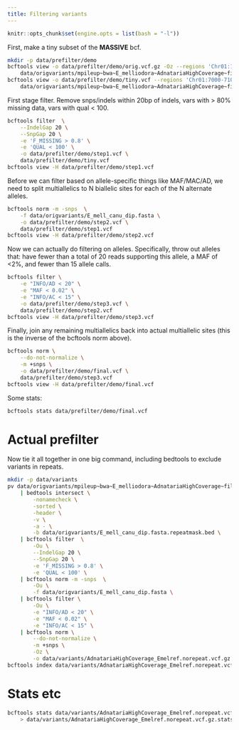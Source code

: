 ```yaml
---
title: Filtering variants
---
```


```r
knitr::opts_chunk$set(engine.opts = list(bash = "-l"))
```

First, make a tiny subset of the **MASSIVE** bcf.

```bash
mkdir -p data/prefilter/demo
bcftools view -o data/prefilter/demo/orig.vcf.gz -Oz --regions 'Chr01:1-1000000' \
    data/origvariants/mpileup~bwa~E_melliodora~AdnatariaHighCoverage~filtered-default.vcf.gz
bcftools view -o data/prefilter/demo/tiny.vcf --regions 'Chr01:7000-7100' \
    data/origvariants/mpileup~bwa~E_melliodora~AdnatariaHighCoverage~filtered-default.vcf.gz
```

First stage filter. Remove snps/indels within 20bp of indels, vars with > 80%
missing data, vars with qual < 100.

```bash
bcftools filter  \
    --IndelGap 20 \
    --SnpGap 20 \
    -e 'F_MISSING > 0.8' \
    -e 'QUAL < 100' \
    -o data/prefilter/demo/step1.vcf \
    data/prefilter/demo/tiny.vcf
bcftools view -H data/prefilter/demo/step1.vcf
```

Before we can filter based on allele-specific things like MAF/MAC/AD, we need
to split multiallelics to N biallelic sites for each of the N alternate
alleles.

```bash
bcftools norm -m -snps  \
    -f data/origvariants/E_mell_canu_dip.fasta \
    -o data/prefilter/demo/step2.vcf \
    data/prefilter/demo/step1.vcf
bcftools view -H data/prefilter/demo/step2.vcf
```

Now we can actually do filtering on alleles. Specifically, throw out alleles
that: have fewer than a total of 20 reads supporting this allele, a MAF of <2%,
and fewer than 15 allele calls.

```bash
bcftools filter \
    -e "INFO/AD < 20" \
    -e "MAF < 0.02" \
    -e "INFO/AC < 15" \
    -o data/prefilter/demo/step3.vcf \
    data/prefilter/demo/step2.vcf
bcftools view -H data/prefilter/demo/step3.vcf
```

Finally, join any remaining multiallelics back into actual multiallelic sites
(this is the inverse of the bcftools norm above).

```bash
bcftools norm \
    --do-not-normalize \
    -m +snps \
    -o data/prefilter/demo/final.vcf \
    data/prefilter/demo/step3.vcf
bcftools view -H data/prefilter/demo/final.vcf
```

Some stats:

```bash
bcftools stats data/prefilter/demo/final.vcf
```

# Actual prefilter

Now tie it all together in one big command, including bedtools to exclude
variants in repeats.

```bash
mkdir -p data/variants
pv data/origvariants/mpileup~bwa~E_melliodora~AdnatariaHighCoverage~filtered-default.vcf.gz \
    | bedtools intersect \
        -nonamecheck \
        -sorted \
        -header \
        -v \
        -a - \
        -b data/origvariants/E_mell_canu_dip.fasta.repeatmask.bed \
    | bcftools filter  \
        -Ou \
        --IndelGap 20 \
        --SnpGap 20 \
        -e 'F_MISSING > 0.8' \
        -e 'QUAL < 100' \
    | bcftools norm -m -snps  \
        -Ou \
        -f data/origvariants/E_mell_canu_dip.fasta \
    | bcftools filter \
        -Ou \
        -e "INFO/AD < 20" \
        -e "MAF < 0.02" \
        -e "INFO/AC < 15" \
    | bcftools norm \
        --do-not-normalize \
        -m +snps \
        -Oz \
        -o data/variants/AdnatariaHighCoverage_Emelref.norepeat.vcf.gz
bcftools index data/variants/AdnatariaHighCoverage_Emelref.norepeat.vcf.gz
```


# Stats etc 


```bash
bcftools stats data/variants/AdnatariaHighCoverage_Emelref.norepeat.vcf.gz \
    > data/variants/AdnatariaHighCoverage_Emelref.norepeat.vcf.gz.stats
```

